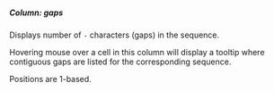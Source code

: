 ##### Column: gaps

Displays number of `-` characters (gaps) in the sequence.

Hovering mouse over a cell in this column will display a tooltip where contiguous gaps are listed for the corresponding sequence.

Positions are 1-based.

